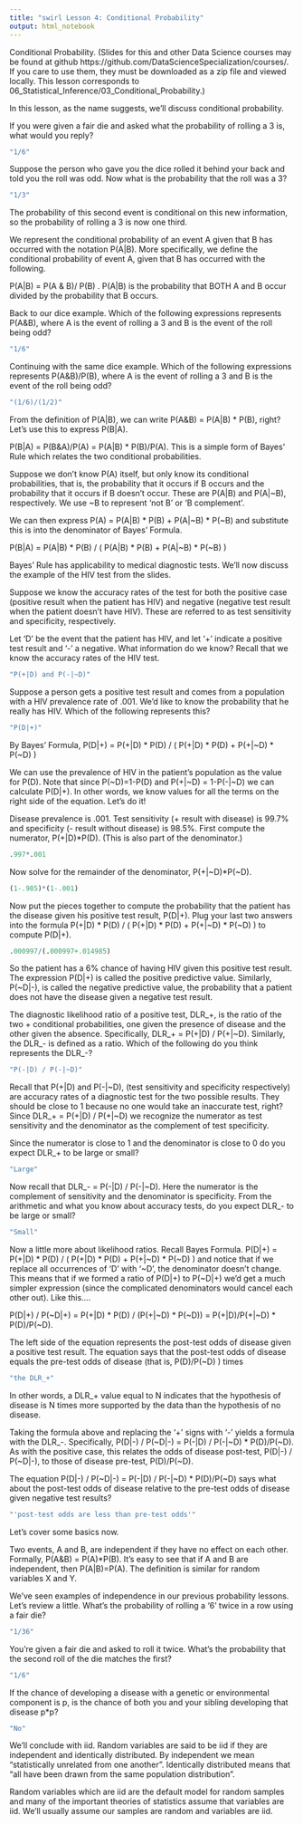 ```yaml
---
title: "swirl Lesson 4: Conditional Probability"
output: html_notebook
---
```


Conditional Probability. (Slides for this and other Data Science courses may be found at github https://github.com/DataScienceSpecialization/courses/. If you care to use them, they must be downloaded as a zip file and viewed locally. This lesson corresponds to 06_Statistical_Inference/03_Conditional_Probability.)

In this lesson, as the name suggests, we'll discuss conditional probability. 

If you were given a fair die and asked what the probability of rolling a 3 is, what would you reply?

```r
"1/6"
```

Suppose the person who gave you the dice rolled it behind your back and told you the roll was odd. Now what is the probability that the roll was a 3?

```r
"1/3"
```

The probability of this second event is conditional on this new information, so the probability of rolling a 3 is now one third.

We represent the conditional probability of an event A given that B has occurred with the notation P(A|B). More specifically, we define the conditional probability of event A, given that B has occurred with the following.

P(A|B) = P(A & B)/ P(B) . P(A|B) is the probability that BOTH A and B occur divided by the probability that B occurs.

Back to our dice example. Which of the following expressions represents P(A&B), where A is the event of rolling a 3 and B is the event of the roll being odd?

```r
"1/6"
```

Continuing with the same dice example. Which of the following expressions represents P(A&B)/P(B), where A is the event of rolling a 3 and B is the event of the roll being odd?

```r
"(1/6)/(1/2)"
```

From the definition of P(A|B), we can write P(A&B) = P(A|B) * P(B), right?  Let's use this to express P(B|A).

P(B|A) = P(B&A)/P(A) = P(A|B) * P(B)/P(A). This is a simple form of Bayes' Rule which relates the two conditional probabilities.

Suppose we don't know P(A) itself, but only know its conditional probabilities, that is, the probability that it occurs if B occurs and the probability that it occurs if B doesn't occur. These are  P(A|B) and P(A|~B), respectively. We use ~B to represent 'not B' or 'B complement'. 

We can then express P(A) = P(A|B) * P(B) + P(A|~B) * P(~B) and substitute this is into the denominator of Bayes' Formula. 

P(B|A) = P(A|B) * P(B) / ( P(A|B) * P(B) + P(A|~B) * P(~B) ) 

Bayes' Rule has applicability to medical diagnostic tests. We'll now discuss the example of the HIV test from the slides. 

Suppose we know the accuracy rates of the test for both the positive case (positive result when the patient has HIV) and negative (negative test result when the patient doesn't have HIV). These are referred to as test sensitivity and specificity, respectively.

Let 'D' be the event that the patient has HIV, and let '+' indicate a positive test result and '-' a negative. What information do we know? Recall that we know the accuracy rates of the HIV test.

```r
"P(+|D) and P(-|~D)"
```

Suppose a person gets a positive test result and comes from a population with a HIV prevalence rate of .001. We'd like to know the probability that he really has HIV. Which of the following represents this?

```r
"P(D|+)"
```

By Bayes' Formula,   P(D|+) = P(+|D) * P(D) / ( P(+|D) * P(D) + P(+|~D) * P(~D) )

We can use the prevalence of HIV in the patient's population as the value for P(D). Note that since P(~D)=1-P(D) and  P(+|~D) = 1-P(-|~D) we can calculate P(D|+). In other words, we know values for all the terms on the right side of the equation. Let's do it!

Disease prevalence is .001. Test sensitivity (+ result with disease) is 99.7% and specificity (- result without disease) is 98.5%. First compute the numerator, P(+|D)*P(D). (This is also part of the denominator.)

```r
.997*.001
```

Now solve for the remainder of the denominator, P(+|~D)*P(~D).

```r
(1-.985)*(1-.001)
```

Now put the pieces together to compute the probability that the patient has the disease given his positive test result, P(D|+). Plug your last two answers into the formula   P(+|D) * P(D) / ( P(+|D) * P(D) + P(+|~D) * P(~D) ) to compute P(D|+).

```r
.000997/(.000997+.014985)
```

So the patient has a 6% chance of having HIV given this positive test result. The expression P(D|+) is called the positive predictive value. Similarly, P(~D|-), is called the negative predictive value, the probability that a patient does not have the disease given a negative test result.

The diagnostic likelihood ratio of a positive test, DLR_+, is the ratio of the two + conditional probabilities, one given the presence of disease and the other given the absence. Specifically, DLR_+ = P(+|D) / P(+|~D). Similarly, the DLR_- is defined as a ratio. Which of the following do you think represents the DLR_-?

```r
"P(-|D) / P(-|~D)"
```

Recall that P(+|D) and P(-|~D), (test sensitivity and specificity respectively) are accuracy rates of a diagnostic test for the two possible results. They should be close to 1 because no one would take an inaccurate test, right? Since DLR_+ = P(+|D) / P(+|~D) we recognize the numerator as test sensitivity and the denominator as the complement of test specificity. 

Since the numerator is close to 1 and the denominator is close to 0 do you expect DLR_+ to be large or small?

```r
"Large"
```

Now recall that DLR_- = P(-|D) / P(-|~D). Here the numerator is the complement of sensitivity and the denominator is specificity. From the arithmetic and what you know about accuracy tests, do you expect DLR_- to be large or small?

```r
"Small"
```

Now a little more about likelihood ratios. Recall Bayes Formula. P(D|+) = P(+|D) * P(D) / ( P(+|D) * P(D) + P(+|~D) * P(~D) ) and notice that if we replace all occurrences of 'D' with '~D', the denominator doesn't change. This means that if we formed a ratio of P(D|+) to P(~D|+) we'd get a much simpler expression (since the complicated denominators would cancel each other out). Like this....

P(D|+) / P(~D|+) = P(+|D) * P(D) / (P(+|~D) * P(~D)) = P(+|D)/P(+|~D) * P(D)/P(~D).

The left side of the equation represents the post-test odds of disease given a positive test result. The equation says that the post-test odds of disease equals the pre-test odds  of disease (that is, P(D)/P(~D) ) times

```r
"the DLR_+"
```

In other words, a DLR_+ value equal to N indicates that the hypothesis of disease is N times more supported by the data than the hypothesis of no disease.

Taking the formula above and replacing the '+' signs with '-' yields a formula with the DLR_-. Specifically, P(D|-) / P(~D|-) = P(-|D) / P(-|~D) *  P(D)/P(~D). As with the positive case, this relates the odds of disease post-test, P(D|-) / P(~D|-), to those of disease pre-test, P(D)/P(~D).

The equation P(D|-) / P(~D|-) = P(-|D) / P(-|~D) *  P(D)/P(~D) says what about the post-test odds of disease relative to the pre-test odds of disease given negative test results?

```r
"'post-test odds are less than pre-test odds'"
```

Let's cover some basics now. 

Two events, A and B, are independent if they have no effect on each other. Formally, P(A&B) = P(A)*P(B). It's easy to see that if A and B are independent, then P(A|B)=P(A). The definition is similar for random variables X and Y.

We've seen examples of independence in our previous probability lessons. Let's review a little. What's the probability of rolling a '6' twice in a row using a fair die?

```r
"1/36"
```

You're given a fair die and asked to roll it twice. What's the probability that the second roll of the die matches the first?

```r
"1/6"
```

If the chance of developing a disease with a genetic or environmental component is p, is the chance of both you and your sibling developing that disease p*p? 

```r
"No"
```

We'll conclude with iid. Random variables are said to be iid if they are independent and identically distributed. By independent we mean "statistically unrelated from one another". Identically distributed means that "all have been drawn from the same population distribution".

Random variables which are iid are the default model for random samples and many of the important theories of statistics assume that variables are iid. We'll usually assume our samples are random and variables are iid.